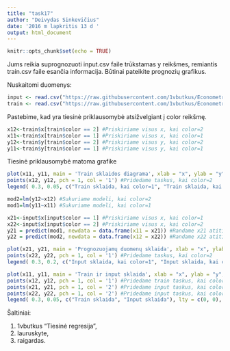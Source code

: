 ```yaml
---
title: "task17"
author: "Deivydas Sinkevičius"
date: '2016 m lapkritis 13 d '
output: html_document
---
```


```r
knitr::opts_chunk$set(echo = TRUE)
```

Jums reikia suprognozuoti input.csv faile trūkstamas y reikšmes, remiantis train.csv faile esančia informacija. Būtinai pateikite prognozių grafikus.

Nuskaitomi duomenys:
```r
input <- read.csv("https://raw.githubusercontent.com/1vbutkus/Econometrics1/master/task16/input.csv", header = TRUE)
train <- read.csv("https://raw.githubusercontent.com/1vbutkus/Econometrics1/master/task16/train.csv", header = TRUE)
```
Pastebime, kad yra tiesinė priklausomybė atsižvelgiant į color reikšmę.
```r
x12<-train$x[train$color == 2] #Priskiriame visus x, kai color=2
x11<-train$x[train$color == 1] #Priskiriame visus x, kai color=1
y12<-train$y[train$color == 2] #Priskiriame visus y, kai color=2
y11<-train$y[train$color == 1] #Priskiriame visus y, kai color=1
```
Tiesinė priklausomybė matoma grafike
```r
plot(x11, y11, main = 'Train sklaidos diagrama', xlab = "x", ylab = "y", pch = 1, col = '2')  # Nubraižome train duomenų sklaidą, kai color=1
points(x12, y12, pch = 1, col = '1') #Pridedame taskus, kai color=2
legend( 0.3, 0.05, c("Train sklaida, kai color=1", "Train sklaida, kai color=2"), lty = c(0, 0), pch = c(1, 1), col = c('2','1'))  # Susikuriame legendą
```
```r
mod2=lm(y12~x12) #Sukuriame modeli, kai color=2
mod1=lm(y11~x11) #Sukuriame modeli, kai color=1
```
```r
x21<-input$x[input$color == 1] #Priskiriame visus x, kai color=1
x22<-input$x[input$color == 2] #Priskiriame visus x, kai color=2
y21 = predict(mod1, newdata = data.frame(x11 = x21)) #Randame x21 atitinkamą koordinatę y21
y22 = predict(mod2, newdata = data.frame(x12 = x22)) #Randame x22 atitinkamą koordinatę y22
```
```r
plot(x21, y21, main = 'Prognozuojamų duomenų sklaida', xlab = "x", ylab = "y", pch = 1, col = '2')  #Nubraižome prognozuojamų duomenų sklaidą, kai color=1
points(x22, y22, pch = 1, col = '1') #Pridedame taskus, kai color=2
legend( 0.3, 0.2, c("Input sklaida, kai color=1", "Input sklaida, kai color=2"), lty = c(0, 0), pch = c(1, 1), col = c('2','1'))  # Susikuriame legendą
```
```r
plot(x11, y11, main = 'Train ir input sklaida', xlab = "x", ylab = "y", pch = 1, col = '1')  # Nubraižome train duomenų sklaidą, kai color=1
points(x12, y12, pch = 1, col = '1') #Pridedame train taskus, kai color=2
points(x21, y21, pch = 1, col = '2') #Pridedame input taskus, kai color=1
points(x22, y22, pch = 1, col = '2') #Pridedame input taskus, kai color=2
legend( 0.3, 0.05, c("Train sklaida", "Input sklaida"), lty = c(0, 0), pch = c(1, 1), col = c('1','2'))  # Susikuriame legendą
```

Šaltiniai: 

1) 1vbutkus "Tiesinė regresija",
2) lauruskyte,
3) raigardas.
